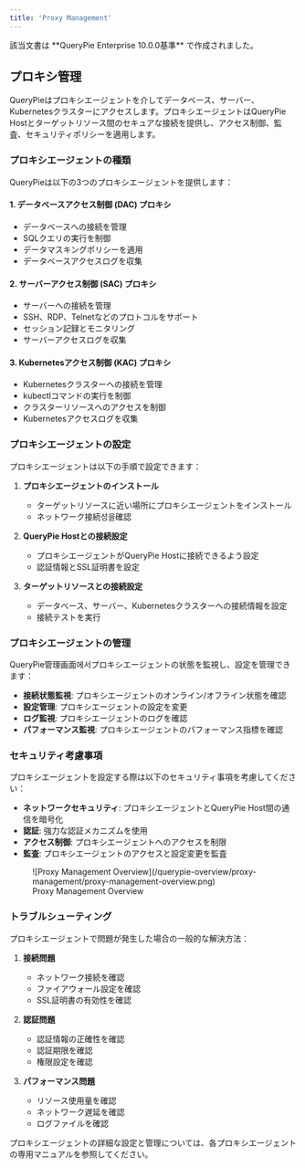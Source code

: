 ```yaml
---
title: 'Proxy Management'
---
```



<Callout type="info">
該当文書は  **QueryPie Enterprise 10.0.0基準** で作成されました。
</Callout>

## プロキシ管理

QueryPieはプロキシエージェントを介してデータベース、サーバー、Kubernetesクラスターにアクセスします。プロキシエージェントはQueryPie Hostとターゲットリソース間のセキュアな接続を提供し、アクセス制御、監査、セキュリティポリシーを適用します。

### プロキシエージェントの種類

QueryPieは以下の3つのプロキシエージェントを提供します：

#### 1. データベースアクセス制御 (DAC) プロキシ
- データベースへの接続を管理
- SQLクエリの実行を制御
- データマスキングポリシーを適用
- データベースアクセスログを収集

#### 2. サーバーアクセス制御 (SAC) プロキシ
- サーバーへの接続を管理
- SSH、RDP、Telnetなどのプロトコルをサポート
- セッション記録とモニタリング
- サーバーアクセスログを収集

#### 3. Kubernetesアクセス制御 (KAC) プロキシ
- Kubernetesクラスターへの接続を管理
- kubectlコマンドの実行を制御
- クラスターリソースへのアクセスを制御
- Kubernetesアクセスログを収集

### プロキシエージェントの設定

プロキシエージェントは以下の手順で設定できます：

1. **プロキシエージェントのインストール**
   - ターゲットリソースに近い場所にプロキシエージェントをインストール
   - ネットワーク接続성을確認

2. **QueryPie Hostとの接続設定**
   - プロキシエージェントがQueryPie Hostに接続できるよう設定
   - 認証情報とSSL証明書を設定

3. **ターゲットリソースとの接続設定**
   - データベース、サーバー、Kubernetesクラスターへの接続情報を設定
   - 接続テストを実行

### プロキシエージェントの管理

QueryPie管理画面에서プロキシエージェントの状態を監視し、設定を管理できます：

- **接続状態監視**: プロキシエージェントのオンライン/オフライン状態を確認
- **設定管理**: プロキシエージェントの設定を変更
- **ログ監視**: プロキシエージェントのログを確認
- **パフォーマンス監視**: プロキシエージェントのパフォーマンス指標を確認

### セキュリティ考慮事項

プロキシエージェントを設定する際は以下のセキュリティ事項を考慮してください：

- **ネットワークセキュリティ**: プロキシエージェントとQueryPie Host間の通信を暗号化
- **認証**: 強力な認証メカニズムを使用
- **アクセス制御**: プロキシエージェントへのアクセスを制限
- **監査**: プロキシエージェントのアクセスと設定変更を監査

<figure data-layout="center" data-align="center">
![Proxy Management Overview](/querypie-overview/proxy-management/proxy-management-overview.png)
<figcaption>
Proxy Management Overview
</figcaption>
</figure>

### トラブルシューティング

プロキシエージェントで問題が発生した場合の一般的な解決方法：

1. **接続問題**
   - ネットワーク接続を確認
   - ファイアウォール設定を確認
   - SSL証明書の有効性を確認

2. **認証問題**
   - 認証情報の正確性を確認
   - 認証期限を確認
   - 権限設定を確認

3. **パフォーマンス問題**
   - リソース使用量を確認
   - ネットワーク遅延を確認
   - ログファイルを確認

プロキシエージェントの詳細な設定と管理については、各プロキシエージェントの専用マニュアルを参照してください。
